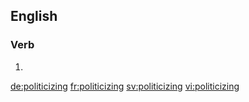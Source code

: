 ==English==

===Verb===
{{head|en|present participle}}

# {{present participle of|politicize|lang=en}}

[[de:politicizing]]
[[fr:politicizing]]
[[sv:politicizing]]
[[vi:politicizing]]